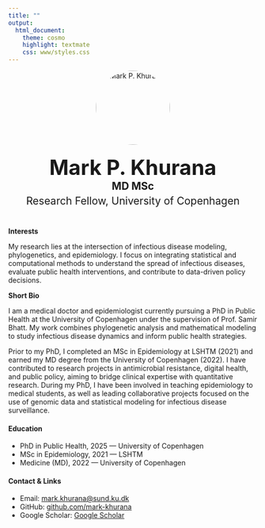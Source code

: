 ```yaml
---
title: ""
output:
  html_document:
    theme: cosmo
    highlight: textmate
    css: www/styles.css
---
```


<!-- Profile Section -->
<div style="text-align:center; margin-bottom:40px;">
  <img src="www/picture.png" alt="Mark P. Khurana" style="width:150px; height:150px; border-radius:50%; margin-bottom:20px;"/>
  <h1 style="margin:0; font-size:3em;">Mark P. Khurana</h1>
  <h2 style="margin:0; font-size:1.5em;">MD MSc</h2>
  <h3 style="margin:5px 0 0 0; font-weight:normal; font-size:1.5em;">Research Fellow, University of Copenhagen</h3>
</div>

<!-- Interests -->
<p><strong>Interests</strong></p>
<p>My research lies at the intersection of infectious disease modeling, phylogenetics, and  epidemiology. I focus on integrating statistical and computational methods to understand the spread of infectious diseases, evaluate public health interventions, and contribute to data-driven policy decisions.</p>

<!-- Short Bio -->
<p><strong>Short Bio</strong></p>
<p>I am a medical doctor and epidemiologist currently pursuing a PhD in Public Health at the University of Copenhagen under the supervision of Prof. Samir Bhatt. My work combines phylogenetic analysis and mathematical modeling to study infectious disease dynamics and inform public health strategies.</p>

<p>Prior to my PhD, I completed an MSc in Epidemiology at LSHTM (2021) and earned my MD degree from the University of Copenhagen (2022). I have contributed to research projects in antimicrobial resistance, digital health, and public policy, aiming to bridge clinical expertise with quantitative research. During my PhD, I have been involved in teaching epidemiology to medical students, as well as leading collaborative projects focused on the use of genomic data and statistical modeling for infectious disease surveillance.</p>

<!-- Education -->
<h4>Education</h4>
<ul>
  <li>PhD in Public Health, 2025 — University of Copenhagen</li>
  <li>MSc in Epidemiology, 2021 — LSHTM</li>
  <li>Medicine (MD), 2022 — University of Copenhagen</li>
</ul>

<!-- Contact & Links -->
<h4>Contact & Links</h4>
<ul>
  <li>Email: <a href="mailto:mark.khurana@sund.ku.dk">mark.khurana@sund.ku.dk</a></li>
  <li>GitHub: <a href="https://github.com/mark-khurana" target="_blank">github.com/mark-khurana</a></li>
  <li>Google Scholar: <a href="https://scholar.google.com/citations?user=gQg4gOcAAAAJ" target="_blank">Google Scholar</a></li>
</ul>
